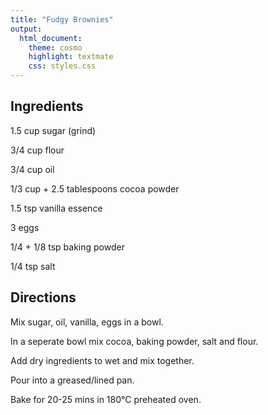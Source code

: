 ```yaml
---
title: "Fudgy Brownies"
output:
  html_document:
    theme: cosmo
    highlight: textmate
    css: styles.css
---
```


## Ingredients

1.5 cup sugar (grind)

3/4 cup flour

3/4 cup oil

1/3 cup + 2.5 tablespoons cocoa powder

1.5 tsp vanilla essence

3 eggs

1/4 + 1/8 tsp baking powder

1/4 tsp salt

## Directions

Mix sugar, oil, vanilla, eggs in a bowl.

In a seperate bowl mix cocoa, baking powder, salt and flour.

Add dry ingredients to wet and mix together.

Pour into a greased/lined pan. 

Bake for 20-25 mins in 180°C preheated oven.